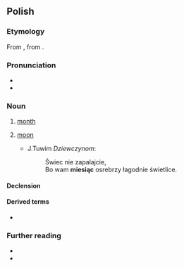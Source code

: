 ==Polish==
{{wp|lang=pl}}

===Etymology===
From {{inh|pl|sla-pro|*měsęcь}}, from {{etyl|ine-pro|pl}} {{m|ine-pro|*mḗh₁n̥s}}.

===Pronunciation===
* {{pl-IPA}}
* {{audio|pl|pl-miesiąc.ogg|audio}}

===Noun===
{{pl-noun|m-in|dim=miesiączek}}

# [[month]]
# {{lb|pl|archaic}} [[moon]]
#: {{syn|gl|księżyc}}
#* J.Tuwim ''Dziewczynom'':
#*: Świec nie zapalajcie,
#*: Bo wam '''miesiąc''' osrebrzy łagodnie świetlice.

====Declension====
{{pl-decl-noun-masc-inani|miesią|c|a|genp=miesięcy}}

====Derived terms====
* {{l|pl|miesięczny}}

===Further reading===
* {{R:pl:WSJP}}
* {{R:PWN}}

{{c|pl|Celestial bodies|Time|Months|Gregorian calendar months}}